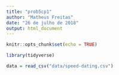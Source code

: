 ```yaml
---
title: "prob5cp1"
author: "Matheus Freitas"
date: "26 de julho de 2018"
output: html_document
---
```


```r
knitr::opts_chunk$set(echo = TRUE)

library(tidyverse)

data = read_csv("data/speed-dating.csv")
```
